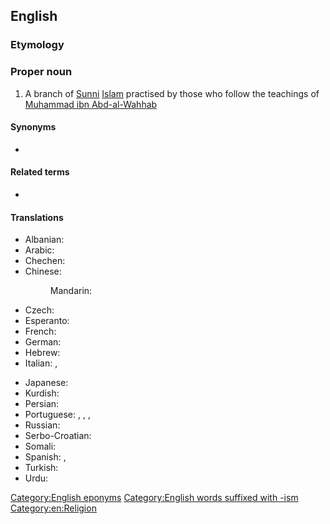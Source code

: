 ==English==
{{wikipedia}}

===Etymology===
{{suffix|en|Wahhab|ism}}

===Proper noun===
{{en-proper noun|-}}

# {{lb|en|Islam}} A branch of [[Sunni]] [[Islam]] practised by those who follow the teachings of [[w:Muhammad ibn Abd-al-Wahhab|Muhammad ibn Abd-al-Wahhab]]

====Synonyms====
* {{l|en|Salafism}}

====Related terms====
* {{l|en|Wahhabite}}

====Translations====
{{trans-top|branch of Sunni Islam}}
* Albanian: {{t-needed|sq}}
* Arabic: {{t|ar|وَهَّابِيَّة|f}}
* Chechen: {{t-needed|ce}}
* Chinese:
*: Mandarin: {{t|cmn|瓦哈比派|tr=Wǎhābǐ pài|sc=Hani}}
* Czech: {{t|cs|wahhábismus|m}}
* Esperanto: {{t-needed|eo}}
* French: {{t+|fr|wahhabisme|m}}
* German: {{t+|de|Wahhabismus|m}}
* Hebrew: {{t-needed|he}}
* Italian: {{t|it|wahhabismo|m}}, {{t|it|wahabismo|m}}
{{trans-mid}}
* Japanese: {{t|ja|ワッハーブ派|tr=Wahhābu-ha|sc=Jpan}}
* Kurdish: {{t-needed|ku}}
* Persian: {{t-needed|fa}}
* Portuguese: {{t|pt|wahabismo|m}}, {{t|pt|Wahabismo|m}}, {{t|pt|wahhabismo}}, {{t|pt|Wahhabismo|m}}
* Russian: {{t+|ru|ваххаби́зм|m}}
* Serbo-Croatian: {{t|sh|vahabizam|m}}
* Somali: {{t-needed|so}}
* Spanish: {{t|es|wahhabismo|m}}, {{t|es|wahabismo|m}}
* Turkish: {{t-needed|tr}}
* Urdu: {{t-needed|ur}}
{{trans-bottom}}

[[Category:English eponyms]]
[[Category:English words suffixed with -ism]]
[[Category:en:Religion]]